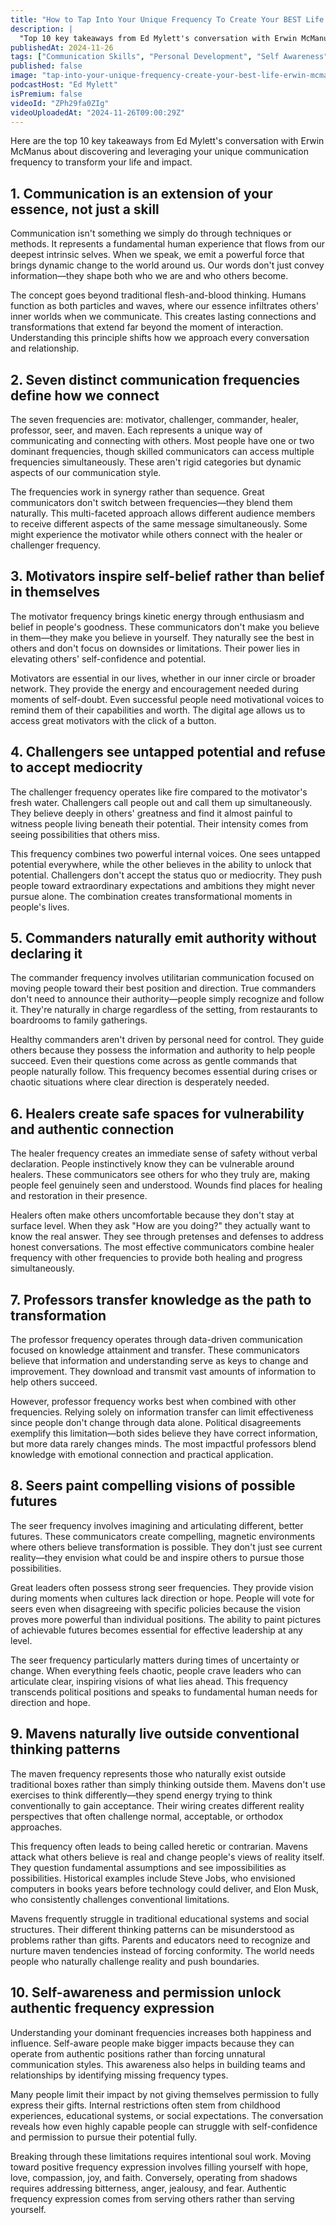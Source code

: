 ```yaml
---
title: "How to Tap Into Your Unique Frequency To Create Your BEST Life Feat. Erwin McManus"
description: |
  "Top 10 key takeaways from Ed Mylett's conversation with Erwin McManus about discovering and leveraging your unique communication frequency to transform your life and impact."
publishedAt: 2024-11-26
tags: ["Communication Skills", "Personal Development", "Self Awareness"]
published: false
image: "tap-into-your-unique-frequency-create-your-best-life-erwin-mcmanus.jpg"
podcastHost: "Ed Mylett"
isPremium: false
videoId: "ZPh29fa0ZIg"
videoUploadedAt: "2024-11-26T09:00:29Z"
---
```



<PodcastSummaryPageLayout frontmatter={frontmatter}>
Here are the top 10 key takeaways from Ed Mylett's conversation with Erwin McManus about discovering and leveraging your unique communication frequency to transform your life and impact.

## 1. Communication is an extension of your essence, not just a skill

Communication isn't something we simply do through techniques or methods. It represents a fundamental human experience that flows from our deepest intrinsic selves. When we speak, we emit a powerful force that brings dynamic change to the world around us. Our words don't just convey information—they shape both who we are and who others become.

The concept goes beyond traditional flesh-and-blood thinking. Humans function as both particles and waves, where our essence infiltrates others' inner worlds when we communicate. This creates lasting connections and transformations that extend far beyond the moment of interaction. Understanding this principle shifts how we approach every conversation and relationship.

## 2. Seven distinct communication frequencies define how we connect

The seven frequencies are: motivator, challenger, commander, healer, professor, seer, and maven. Each represents a unique way of communicating and connecting with others. Most people have one or two dominant frequencies, though skilled communicators can access multiple frequencies simultaneously. These aren't rigid categories but dynamic aspects of our communication style.

The frequencies work in synergy rather than sequence. Great communicators don't switch between frequencies—they blend them naturally. This multi-faceted approach allows different audience members to receive different aspects of the same message simultaneously. Some might experience the motivator while others connect with the healer or challenger frequency.

## 3. Motivators inspire self-belief rather than belief in themselves

The motivator frequency brings kinetic energy through enthusiasm and belief in people's goodness. These communicators don't make you believe in them—they make you believe in yourself. They naturally see the best in others and don't focus on downsides or limitations. Their power lies in elevating others' self-confidence and potential.

Motivators are essential in our lives, whether in our inner circle or broader network. They provide the energy and encouragement needed during moments of self-doubt. Even successful people need motivational voices to remind them of their capabilities and worth. The digital age allows us to access great motivators with the click of a button.

## 4. Challengers see untapped potential and refuse to accept mediocrity

The challenger frequency operates like fire compared to the motivator's fresh water. Challengers call people out and call them up simultaneously. They believe deeply in others' greatness and find it almost painful to witness people living beneath their potential. Their intensity comes from seeing possibilities that others miss.

This frequency combines two powerful internal voices. One sees untapped potential everywhere, while the other believes in the ability to unlock that potential. Challengers don't accept the status quo or mediocrity. They push people toward extraordinary expectations and ambitions they might never pursue alone. The combination creates transformational moments in people's lives.

## 5. Commanders naturally emit authority without declaring it

The commander frequency involves utilitarian communication focused on moving people toward their best position and direction. True commanders don't need to announce their authority—people simply recognize and follow it. They're naturally in charge regardless of the setting, from restaurants to boardrooms to family gatherings.

Healthy commanders aren't driven by personal need for control. They guide others because they possess the information and authority to help people succeed. Even their questions come across as gentle commands that people naturally follow. This frequency becomes essential during crises or chaotic situations where clear direction is desperately needed.

## 6. Healers create safe spaces for vulnerability and authentic connection

The healer frequency creates an immediate sense of safety without verbal declaration. People instinctively know they can be vulnerable around healers. These communicators see others for who they truly are, making people feel genuinely seen and understood. Wounds find places for healing and restoration in their presence.

Healers often make others uncomfortable because they don't stay at surface level. When they ask "How are you doing?" they actually want to know the real answer. They see through pretenses and defenses to address honest conversations. The most effective communicators combine healer frequency with other frequencies to provide both healing and progress simultaneously.

## 7. Professors transfer knowledge as the path to transformation

The professor frequency operates through data-driven communication focused on knowledge attainment and transfer. These communicators believe that information and understanding serve as keys to change and improvement. They download and transmit vast amounts of information to help others succeed.

However, professor frequency works best when combined with other frequencies. Relying solely on information transfer can limit effectiveness since people don't change through data alone. Political disagreements exemplify this limitation—both sides believe they have correct information, but more data rarely changes minds. The most impactful professors blend knowledge with emotional connection and practical application.

## 8. Seers paint compelling visions of possible futures

The seer frequency involves imagining and articulating different, better futures. These communicators create compelling, magnetic environments where others believe transformation is possible. They don't just see current reality—they envision what could be and inspire others to pursue those possibilities.

Great leaders often possess strong seer frequencies. They provide vision during moments when cultures lack direction or hope. People will vote for seers even when disagreeing with specific policies because the vision proves more powerful than individual positions. The ability to paint pictures of achievable futures becomes essential for effective leadership at any level.

The seer frequency particularly matters during times of uncertainty or change. When everything feels chaotic, people crave leaders who can articulate clear, inspiring visions of what lies ahead. This frequency transcends political positions and speaks to fundamental human needs for direction and hope.

## 9. Mavens naturally live outside conventional thinking patterns

The maven frequency represents those who naturally exist outside traditional boxes rather than simply thinking outside them. Mavens don't use exercises to think differently—they spend energy trying to think conventionally to gain acceptance. Their wiring creates different reality perspectives that often challenge normal, acceptable, or orthodox approaches.

This frequency often leads to being called heretic or contrarian. Mavens attack what others believe is real and change people's views of reality itself. They question fundamental assumptions and see impossibilities as possibilities. Historical examples include Steve Jobs, who envisioned computers in books years before technology could deliver, and Elon Musk, who consistently challenges conventional limitations.

Mavens frequently struggle in traditional educational systems and social structures. Their different thinking patterns can be misunderstood as problems rather than gifts. Parents and educators need to recognize and nurture maven tendencies instead of forcing conformity. The world needs people who naturally challenge reality and push boundaries.

## 10. Self-awareness and permission unlock authentic frequency expression

Understanding your dominant frequencies increases both happiness and influence. Self-aware people make bigger impacts because they can operate from authentic positions rather than forcing unnatural communication styles. This awareness also helps in building teams and relationships by identifying missing frequency types.

Many people limit their impact by not giving themselves permission to fully express their gifts. Internal restrictions often stem from childhood experiences, educational systems, or social expectations. The conversation reveals how even highly capable people can struggle with self-confidence and permission to pursue their potential fully.

Breaking through these limitations requires intentional soul work. Moving toward positive frequency expression involves filling yourself with hope, love, compassion, joy, and faith. Conversely, operating from shadows requires addressing bitterness, anger, jealousy, and fear. Authentic frequency expression comes from serving others rather than serving yourself.

</PodcastSummaryPageLayout>
